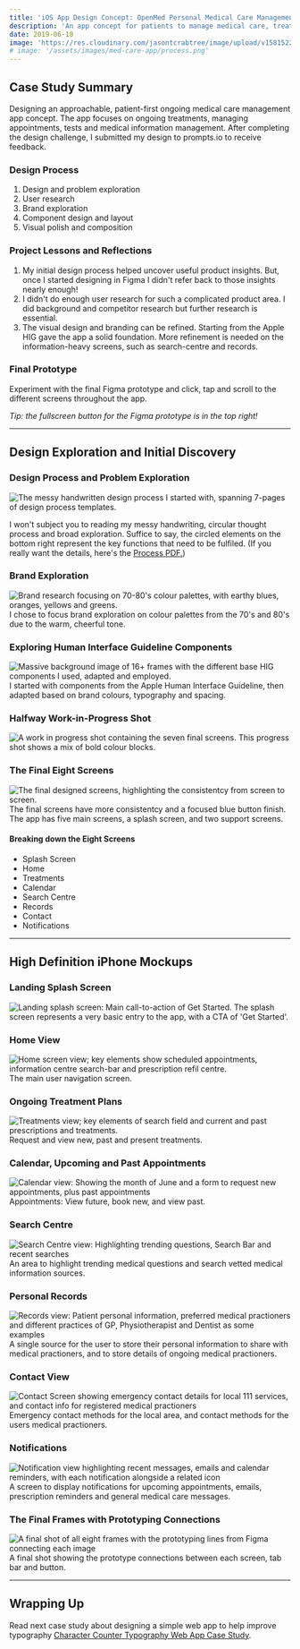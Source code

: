 ```yaml
---
title: 'iOS App Design Concept: OpenMed Personal Medical Care Management'
description: 'An app concept for patients to manage medical care, treatments, appointments and practitioners.'
date: 2019-06-18
image: 'https://res.cloudinary.com/jasontcrabtree/image/upload/v1581522542/Portfolio-2020/openmed-header-x2.png'
# image: '/assets/images/med-care-app/process.png'
---
```




<ImgLarge imgSrc="https://res.cloudinary.com/jasontcrabtree/image/upload/v1581522542/Portfolio-2020/openmed-header-x4.png" imgAlt="OpenMed iOS App Concept Home, Calendar and Treatment Screen"/>

## Case Study Summary

Designing an approachable, patient-first ongoing medical care management app concept. The app focuses on ongoing treatments, managing appointments, tests and medical information management. After completing the design challenge, I submitted my design to prompts.io to receive feedback.

<SplitContent
left="true"
leftTitle="Challenge"
leftCaption="Starting with the design prompt of “How might we reduce in-person visits to the doctor?”, design a mobile experience. Following the design challenge constraints, I designed an iOS app based on currently available technologies."
 right="true"
rightTitle="Outcome"
rightCaption="This project was a great success. Highlights included getting more comfortable with the Apple Human Interface Guidelines, applying an end-end design process, and developing a unique visual language."
/>

### Design Process

1. Design and problem exploration
2. User research
3. Brand exploration
4. Component design and layout
5. Visual polish and composition

### Project Lessons and Reflections

1. My initial design process helped uncover useful product insights. But, once I started designing in Figma I didn't refer back to those insights nearly enough!
2. I didn't do enough user research for such a complicated product area. I did background and competitor research but further research is essential.
3. The visual design and branding can be refined. Starting from the Apple HIG gave the app a solid foundation. More refinement is needed on the information-heavy screens, such as search-centre and records.

### Final Prototype

Experiment with the final Figma prototype and click, tap and scroll to the different screens throughout the app.

*Tip: the fullscreen button for the Figma prototype is in the top right!*
<!--<FigmaPrototypeEmbed figmaEmbedSrc="https://www.figma.com/embed?embed_host=share&url=https%3A%2F%2Fwww.figma.com%2Fproto%2F8GoUOmf7L5cnHmDtjsMash%2FDoctor-Visits-Design-Study-Prompts-Project-OpenMed%3Fnode-id%3D143%253A2486%26viewport%3D1016%252C415%252C0.20559966564178467%26scaling%3Dscale-down" figmaEmbedTitle="Figma OpenMed Component" /> -->

---

## Design Exploration and Initial Discovery

### Design Process and Problem Exploration

![The messy handwritten design process I started with, spanning 7-pages of design process templates.](/assets/images/med-care-app/process.png)

I won't subject you to reading my messy handwriting, circular thought process and broad exploration. Suffice to say, the circled elements on the bottom right represent the key functions that need to be fulfiled. (If you really want the details, here's the [Process PDF.](https://www.dropbox.com/s/munwa5gzpiqpmt5/Design_Process_Prompts.pdf?dl=0))

### Brand Exploration

![Brand research focusing on 70-80's colour palettes, with earthy blues, oranges, yellows and greens.](/assets/images/med-care-app/brand-research.png)
I chose to focus brand exploration on colour palettes from the 70's and 80's due to the warm, cheerful tone.

### Exploring Human Interface Guideline Components

![Massive background image of 16+ frames with the different base HIG components I used, adapted and employed.](/assets/images/med-care-app/apple-hig-components.png)
I started with components from the Apple Human Interface Guideline, then adapted based on brand colours, typography and spacing.

### Halfway Work-in-Progress Shot

![A work in progress shot containing the seven final screens.](/assets/images/med-care-app/wip-midway.png)
This progress shot shows a mix of bold colour blocks.

### The Final Eight Screens

![The final designed screens, highlighting the consistentcy from screen to screen.](/assets/images/med-care-app/final-frames.png)
The final screens have more consistentcy and a focused blue button finish. The app has five main screens, a splash screen, and two support screens.

#### Breaking down the Eight Screens

- Splash Screen
- Home
- Treatments
- Calendar
- Search Centre
- Records
- Contact
- Notifications

---

## High Definition iPhone Mockups

### Landing Splash Screen

![Landing splash screen: Main call-to-action of Get Started.](/assets/images/med-care-app/landing.png)
The splash screen represents a very basic entry to the app, with a CTA of 'Get Started'.

### Home View

![Home screen view; key elements show scheduled appointments, information centre search-bar and prescription refil centre.](/assets/images/med-care-app/home.png)
The main user navigation screen.

### Ongoing Treatment Plans

![Treatments view; key elements of search field and current and past prescriptions and treatments.](/assets/images/med-care-app/treatments.png)
Request and view new, past and present treatments.

### Calendar, Upcoming and Past Appointments

![Calendar view: Showing the month of June and a form to request new appointments, plus past appointments](/assets/images/med-care-app/calendar.png)
Appointments: View future, book new, and view past.

### Search Centre

![Search Centre view: Highlighting trending questions, Search Bar and recent searches](/assets/images/med-care-app/search.png)
An area to highlight trending medical questions and search vetted medical information sources.

### Personal Records

![Records view: Patient personal information, preferred medical practioners and different practices of GP, Physiotherapist and Dentist as some examples](/assets/images/med-care-app/records.png)
A single source for the user to store their personal information to share with medical practioners, and to store details of ongoing medical practioners.

### Contact View

![Contact Screen showing emergency contact details for local 111 services, and contact info for registered medical practioners](/assets/images/med-care-app/contact.png)
Emergency contact methods for the local area, and contact methods for the users medical practioners.

### Notifications

![Notification view highlighting recent messages, emails and calendar reminders, with each notification alongside a related icon](/assets/images/med-care-app/notifications.png)
A screen to display notifications for upcoming appointments, emails, prescription reminders and general medical care messages.

### The Final Frames with Prototyping Connections

![A final shot of all eight frames with the prototyping lines from Figma connecting each image](/assets/images/med-care-app/final-frames-prototypes.png)
A final shot showing the prototype connections between each screen, tab bar and button.

---

## Wrapping Up

Read next case study about designing a simple web app to help improve typography [Character Counter Typography Web App Case Study](/work/character-counter).
